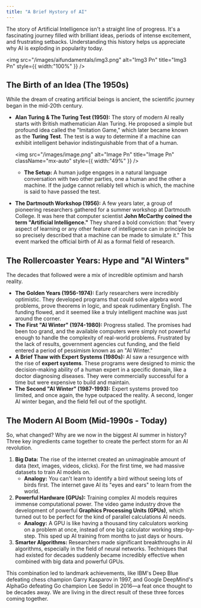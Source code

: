 ```yaml
---
title: "A Brief Hystory of AI"
---
```


The story of Artificial Intelligence isn't a straight line of progress. It's a fascinating journey filled with brilliant ideas, periods of intense excitement, and frustrating setbacks. Understanding this history helps us appreciate why AI is exploding in popularity today.

<img
  src="/images/aifundamentals/img3.png"
  alt="Img3 Pn"
  title="Img3 Pn"
  style={{ width:"100%" }}
/>

## The Birth of an Idea (The 1950s)

While the dream of creating artificial beings is ancient, the scientific journey began in the mid-20th century.

- **Alan Turing & The Turing Test (1950):** The story of modern AI really starts with British mathematician Alan Turing. He proposed a simple but profound idea called the "Imitation Game," which later became known as the **Turing Test**. The test is a way to determine if a machine can exhibit intelligent behavior indistinguishable from that of a human.

  <img
    src="/images/image.png"
    alt="Image Pn"
    title="Image Pn"
    className="mx-auto"
    style={{ width:"49%" }}
  />
  - **The Setup:** A human judge engages in a natural language conversation with two other parties, one a human and the other a machine. If the judge cannot reliably tell which is which, the machine is said to have passed the test.
- **The Dartmouth Workshop (1956):** A few years later, a group of pioneering researchers gathered for a summer workshop at Dartmouth College. It was here that computer scientist **John McCarthy coined the term "Artificial Intelligence."** They shared a bold conviction: that "every aspect of learning or any other feature of intelligence can in principle be so precisely described that a machine can be made to simulate it." This event marked the official birth of AI as a formal field of research.

## The Rollercoaster Years: Hype and "AI Winters"

The decades that followed were a mix of incredible optimism and harsh reality.

- **The Golden Years (1956-1974):** Early researchers were incredibly optimistic. They developed programs that could solve algebra word problems, prove theorems in logic, and speak rudimentary English. The funding flowed, and it seemed like a truly intelligent machine was just around the corner.
- **The First "AI Winter" (1974-1980):** Progress stalled. The promises had been too grand, and the available computers were simply not powerful enough to handle the complexity of real-world problems. Frustrated by the lack of results, government agencies cut funding, and the field entered a period of pessimism known as an "AI Winter."
- **A Brief Thaw with Expert Systems (1980s):** AI saw a resurgence with the rise of **expert systems**. These programs were designed to mimic the decision-making ability of a human expert in a specific domain, like a doctor diagnosing diseases. They were commercially successful for a time but were expensive to build and maintain.
- **The Second "AI Winter" (1987-1993):** Expert systems proved too limited, and once again, the hype outpaced the reality. A second, longer AI winter began, and the field fell out of the spotlight.

## The Modern AI Boom (Mid-1990s - Today)

So, what changed? Why are we now in the biggest AI summer in history? Three key ingredients came together to create the perfect storm for an AI revolution.

1. **Big Data:** The rise of the internet created an unimaginable amount of data (text, images, videos, clicks). For the first time, we had massive datasets to train AI models on.
   - **Analogy:** You can't learn to identify a bird without seeing lots of birds first. The internet gave AI its "eyes and ears" to learn from the world.
2. **Powerful Hardware (GPUs):** Training complex AI models requires immense computational power. The video game industry drove the development of powerful **Graphics Processing Units (GPUs)**, which turned out to be perfect for the kind of parallel calculations AI needs.
   - **Analogy:** A GPU is like having a thousand tiny calculators working on a problem at once, instead of one big calculator working step-by-step. This sped up AI training from months to just days or hours.
3. **Smarter Algorithms:** Researchers made significant breakthroughs in AI algorithms, especially in the field of neural networks. Techniques that had existed for decades suddenly became incredibly effective when combined with big data and powerful GPUs.

This combination led to landmark achievements, like IBM's Deep Blue defeating chess champion Garry Kasparov in 1997, and Google DeepMind's AlphaGo defeating Go champion Lee Sedol in 2016—a feat once thought to be decades away. We are living in the direct result of these three forces coming together.